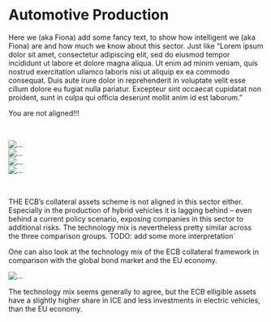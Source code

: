 <!-- Auto --> 

<!-- Intro about the sector --> 
<div class="container">
<h1><a id="automotive">Automotive Production</a></h1>
<p> 
Here we (aka Fiona) add some fancy text, to show how intelligent we (aka Fiona) are and how much we know about this sector. Just like "Lorem ipsum dolor sit amet, consectetur adipiscing elit, sed do eiusmod tempor incididunt ut labore et dolore magna aliqua. Ut enim ad minim veniam, quis nostrud exercitation ullamco laboris nisi ut aliquip ex ea commodo consequat. Duis aute irure dolor in reprehenderit in voluptate velit esse cillum dolore eu fugiat nulla pariatur. Excepteur sint occaecat cupidatat non proident, sunt in culpa qui officia deserunt mollit anim id est laborum."
</p>
</div
<!-- /Intro about the sector -->

<!-- Alignment-message - same color as szenario? --> 
<div class="alert alert-danger" role="alert">
You are not aligned!!! 
</div>
<!-- /Alignment-messagw--> 


<br/>


<!-- Five Year charts -->
<div class="container">

<!-- First row with charts -->
<div class="row">
  <div class="col">
  <img src="plots/fiveyear_ice.png"  alt="...">
  </div>
  
  <div class="col">
  <img src="plots/fiveyear_hybrid.png"  alt="...">
  </div>
</div>
<!-- /First row with charts -->

<!-- Second row with one chart -->
<div class="row justify-content-sm-center">
  <div class="col-6">
  <img src="plots/fiveyear_electric.png"  alt="...">
  </div>
</div>
<!-- /Second row with charts -->

<!-- Third row with legend -->
<!-- TODO: Properly size + add explanation of line-colors -->
<div class="row justify-content-md-center">
  <div class="col-md-auto">
  <img src="plots/legend.png"  alt="...">
  </div>
</div>
<!-- /Third row with legend -->

</div>
<!-- /Five Year charts -->


<br/>

<!-- Results & Interpretation -->
<div class="container">
<p>
THE ECB's collateral assets scheme is not aligned in this sector either. Especially in the production of hybrid vehicles it is lagging behind -- even behind a current policy scenario, exposing companies in this sector to additional risks. The technology mix is nevertheless pretty similar across the three comparison groups. 
TODO: add some more interpretation´
</p>


<p>
One can also look at the technology mix of the ECB collateral framework in comparison with the global bond market and the EU economy.
</p>

<img src="plots/techmix_auto.png"  alt="...">

<p>
The technology mix seems generally to agree, but the ECB elligible assets have a slightly higher share in ICE and less investments in electric vehicles, than the EU economy.
</p>

</div>
<!-- /Results & Interpretation -->


 